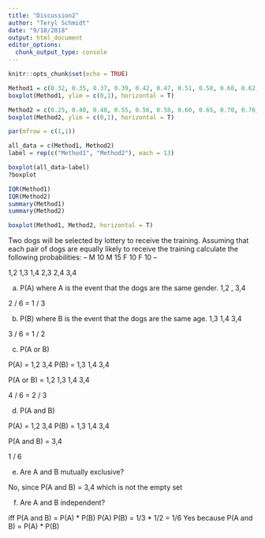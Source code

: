 ```yaml
---
title: "Discussion2"
author: "Teryl Schmidt"
date: "9/18/2018"
output: html_document
editor_options: 
  chunk_output_type: console
---
```


```r
knitr::opts_chunk$set(echo = TRUE)
```

```r
Method1 = c(0.32, 0.35, 0.37, 0.39, 0.42, 0.47, 0.51, 0.58, 0.60, 0.62, 0.65, 0.68, 0.75)
boxplot(Method1, ylim = c(0,1), horizontal = T)

Method2 = c(0.25, 0.40, 0.48, 0.55, 0.56, 0.58, 0.60, 0.65, 0.70, 0.76, 0.80, 0.91, 0.99)
boxplot(Method2, ylim = c(0,1), horizontal = T)

par(mfrow = c(1,1))

all_data = c(Method1, Method2)
label = rep(c("Method1", "Method2"), each = 13)

boxplot(all_data~label)
?boxplot

IQR(Method1)
IQR(Method2)
summary(Method1)
summary(Method2)

boxplot(Method1, Method2, horizontal = T)

```

Two dogs will be selected by lottery to receive the training. Assuming that each pair of dogs are equally
likely to receive the training calculate the following probabilities:
--
M 10
M 15
F 10
F 10
--

1,2
1,3
1,4
2,3
2,4
3,4



(a) P(A) where A is the event that the dogs are the same gender.
1,2 , 3,4

2 / 6 = 1 / 3


(b) P(B) where B is the event that the dogs are the same age.
1,3 1,4 3,4

3 / 6 = 1 / 2


(c) P(A or B)

P(A) = 1,2 3,4
P(B) = 1,3 1,4 3,4

P(A or B) = 1,2 1,3 1,4 3,4

4 / 6 = 2 / 3


(d) P(A and B)

P(A) = 1,2 3,4
P(B) = 1,3 1,4 3,4

P(A and B) = 3,4

1 / 6


(e) Are A and B mutually exclusive?

No, since P(A and B) = 3,4 which is not the empty set


(f) Are A and B independent?

iff P(A and B) = P(A) * P(B)
P(A) P(B) = 1/3 * 1/2 = 1/6
Yes because P(A and B) = P(A) * P(B)






